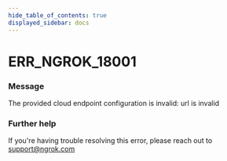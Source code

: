 ```yaml
---
hide_table_of_contents: true
displayed_sidebar: docs
---
```



# ERR_NGROK_18001

### Message

The provided cloud endpoint configuration is invalid: url is invalid

<ErrorDetails error="err_ngrok_18001" />

### Further help

If you're having trouble resolving this error, please reach out to [support@ngrok.com](mailto:support@ngrok.com?subject=Help%20with%20ERR_NGROK_18001)
